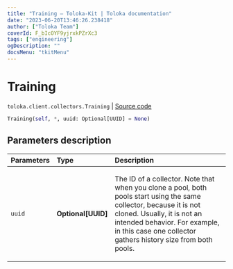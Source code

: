 ```yaml
---
title: "Training — Toloka-Kit | Toloka documentation"
date: "2023-06-20T13:46:26.238418"
author: ["Toloka Team"]
coverId: F_bIcOYF9yjrxkPZrXc3
tags: ["engineering"]
ogDescription: ""
docsMenu: "tkitMenu"
---
```


# Training

`toloka.client.collectors.Training` | [Source code](https://github.com/Toloka/toloka-kit/blob/v1.2.0/src/client/collectors.py#L489)

```python
Training(self, *, uuid: Optional[UUID] = None)
```

## Parameters description

| Parameters | Type | Description |
| :----------| :----| :-----------|
`uuid`|**Optional\[UUID\]**|<p>The ID of a collector. Note that when you clone a pool, both pools start using the same collector, because it is not cloned. Usually, it is not an intended behavior. For example, in this case one collector gathers history size from both pools.</p>